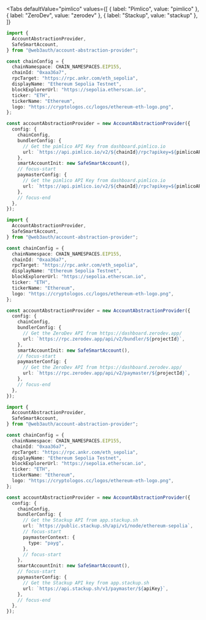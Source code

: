 
<Tabs
defaultValue="pimlico"
values={[
  { label: "Pimlico", value: "pimlico" },
  { label: "ZeroDev", value: "zerodev" },
  { label: "Stackup", value: "stackup" },
]}
>

<TabItem value="pimlico">

```ts
import {
  AccountAbstractionProvider,
  SafeSmartAccount,
} from "@web3auth/account-abstraction-provider";

const chainConfig = {
  chainNamespace: CHAIN_NAMESPACES.EIP155,
  chainId: "0xaa36a7",
  rpcTarget: "https://rpc.ankr.com/eth_sepolia",
  displayName: "Ethereum Sepolia Testnet",
  blockExplorerUrl: "https://sepolia.etherscan.io",
  ticker: "ETH",
  tickerName: "Ethereum",
  logo: "https://cryptologos.cc/logos/ethereum-eth-logo.png",
};

const accountAbstractionProvider = new AccountAbstractionProvider({
  config: {
    chainConfig,
    bundlerConfig: {
      // Get the pimlico API Key from dashboard.pimlico.io
      url: `https://api.pimlico.io/v2/${chainId}/rpc?apikey=${pimlicoAPIKey}`,
    },
    smartAccountInit: new SafeSmartAccount(),
    // focus-start
    paymasterConfig: {
      // Get the pimlico API Key from dashboard.pimlico.io
      url: `https://api.pimlico.io/v2/${chainId}/rpc?apikey=${pimlicoAPIKey}`,
    },
    // focus-end
  },
});
```

</TabItem>

<TabItem value="zerodev">

```ts
import {
  AccountAbstractionProvider,
  SafeSmartAccount,
} from "@web3auth/account-abstraction-provider";

const chainConfig = {
  chainNamespace: CHAIN_NAMESPACES.EIP155,
  chainId: "0xaa36a7",
  rpcTarget: "https://rpc.ankr.com/eth_sepolia",
  displayName: "Ethereum Sepolia Testnet",
  blockExplorerUrl: "https://sepolia.etherscan.io",
  ticker: "ETH",
  tickerName: "Ethereum",
  logo: "https://cryptologos.cc/logos/ethereum-eth-logo.png",
};

const accountAbstractionProvider = new AccountAbstractionProvider({
  config: {
    chainConfig,
    bundlerConfig: {
      // Get the ZeroDev API from https://dashboard.zerodev.app/
      url: `https://rpc.zerodev.app/api/v2/bundler/${projectId}`,
    },
    smartAccountInit: new SafeSmartAccount(),
    // focus-start
    paymasterConfig: {
      // Get the ZeroDev API from https://dashboard.zerodev.app/
      url: `https://rpc.zerodev.app/api/v2/paymaster/${projectId}`,
    },
    // focus-end
  },
});
```

</TabItem>

<TabItem value="stackup">

```ts
import {
  AccountAbstractionProvider,
  SafeSmartAccount,
} from "@web3auth/account-abstraction-provider";

const chainConfig = {
  chainNamespace: CHAIN_NAMESPACES.EIP155,
  chainId: "0xaa36a7",
  rpcTarget: "https://rpc.ankr.com/eth_sepolia",
  displayName: "Ethereum Sepolia Testnet",
  blockExplorerUrl: "https://sepolia.etherscan.io",
  ticker: "ETH",
  tickerName: "Ethereum",
  logo: "https://cryptologos.cc/logos/ethereum-eth-logo.png",
};

const accountAbstractionProvider = new AccountAbstractionProvider({
  config: {
    chainConfig,
    bundlerConfig: {
      // Get the Stackup API from app.stackup.sh
      url: `https://public.stackup.sh/api/v1/node/ethereum-sepolia`,
      // focus-start
      paymasterContext: {
        type: "payg",
      },
      // focus-start
    },
    smartAccountInit: new SafeSmartAccount(),
    // focus-start
    paymasterConfig: {
      // Get the Stackup API key from app.stackup.sh
      url: `https://api.stackup.sh/v1/paymaster/${apiKey}`,
    },
    // focus-end
  },
});
```

</TabItem>

</Tabs>
